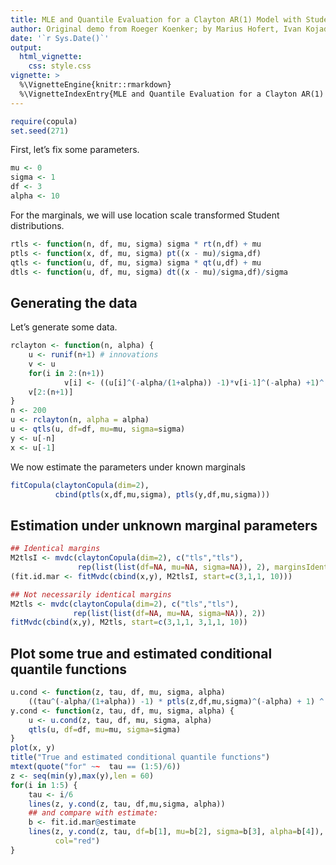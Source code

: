 ```yaml
---
title: MLE and Quantile Evaluation for a Clayton AR(1) Model with Student Marginals
author: Original demo from Roeger Koenker; by Marius Hofert, Ivan Kojadinovic, Martin M&auml;chler, Jun Yan
date: '`r Sys.Date()`'
output:
  html_vignette:
    css: style.css
vignette: >
  %\VignetteEngine{knitr::rmarkdown}
  %\VignetteIndexEntry{MLE and Quantile Evaluation for a Clayton AR(1) Model with Student Marginals}
---
```

```r
require(copula)
set.seed(271)
```

First, let's fix some parameters.
```r
mu <- 0
sigma <- 1
df <- 3
alpha <- 10
```

For the marginals, we will use location scale transformed
Student distributions.
```r
rtls <- function(n, df, mu, sigma) sigma * rt(n,df) + mu
ptls <- function(x, df, mu, sigma) pt((x - mu)/sigma,df)
qtls <- function(u, df, mu, sigma) sigma * qt(u,df) + mu
dtls <- function(u, df, mu, sigma) dt((x - mu)/sigma,df)/sigma
```

## Generating the data

Let's generate some data.
```r
rclayton <- function(n, alpha) {
	u <- runif(n+1) # innovations
	v <- u
	for(i in 2:(n+1))
            v[i] <- ((u[i]^(-alpha/(1+alpha)) -1)*v[i-1]^(-alpha) +1)^(-1/alpha)
	v[2:(n+1)]
}
n <- 200
u <- rclayton(n, alpha = alpha)
u <- qtls(u, df=df, mu=mu, sigma=sigma)
y <- u[-n]
x <- u[-1]
```

We now estimate the parameters under known marginals
```r
fitCopula(claytonCopula(dim=2),
          cbind(ptls(x,df,mu,sigma), ptls(y,df,mu,sigma)))
```

## Estimation under unknown marginal parameters

```r
## Identical margins
M2tlsI <- mvdc(claytonCopula(dim=2), c("tls","tls"),
               rep(list(list(df=NA, mu=NA, sigma=NA)), 2), marginsIdentical= TRUE)
(fit.id.mar <- fitMvdc(cbind(x,y), M2tlsI, start=c(3,1,1, 10)))

## Not necessarily identical margins
M2tls <- mvdc(claytonCopula(dim=2), c("tls","tls"),
              rep(list(list(df=NA, mu=NA, sigma=NA)), 2))
fitMvdc(cbind(x,y), M2tls, start=c(3,1,1, 3,1,1, 10))
```

## Plot some true and estimated conditional quantile functions

```r
u.cond <- function(z, tau, df, mu, sigma, alpha)
    ((tau^(-alpha/(1+alpha)) -1) * ptls(z,df,mu,sigma)^(-alpha) + 1) ^ (-1/alpha)
y.cond <- function(z, tau, df, mu, sigma, alpha) {
    u <- u.cond(z, tau, df, mu, sigma, alpha)
    qtls(u, df=df, mu=mu, sigma=sigma)
}
plot(x, y)
title("True and estimated conditional quantile functions")
mtext(quote("for" ~~  tau == (1:5)/6))
z <- seq(min(y),max(y),len = 60)
for(i in 1:5) {
    tau <- i/6
    lines(z, y.cond(z, tau, df,mu,sigma, alpha))
    ## and compare with estimate:
    b <- fit.id.mar@estimate
    lines(z, y.cond(z, tau, df=b[1], mu=b[2], sigma=b[3], alpha=b[4]),
          col="red")
}
```
